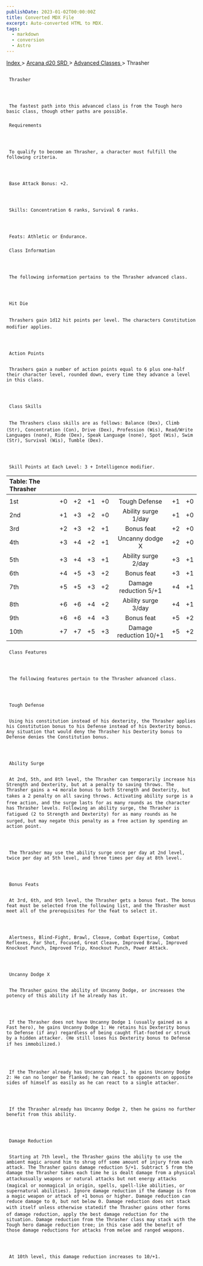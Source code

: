 ```yaml
---
publishDate: 2023-01-02T00:00:00Z
title: Converted MDX File
excerpt: Auto-converted HTML to MDX.
tags:
  - markdown
  - conversion
  - Astro
---
```


[
Index
](-index) >
[
Arcana d20 SRD
](arcana-d20-srd-index) >
[
Advanced Classes
](arcana-d20-srd-advanced-classes-index) > Thrasher

##

     Thrasher




     The fastest path into this advanced class is from the Tough hero basic class, though other paths are possible.

###

     Requirements




     To qualify to become an Thrasher, a character must fulfill the following criteria.




     Base Attack Bonus: +2.




     Skills: Concentration 6 ranks, Survival 6 ranks.




     Feats: Athletic or Endurance.

###

     Class Information




     The following information pertains to the Thrasher advanced class.




     Hit Die


     Thrashers gain 1d12 hit points per level. The characters Constitution modifier applies.




     Action Points


     Thrashers gain a number of action points equal to 6 plus one-half their character level, rounded down, every time they advance a level in this class.




     Class Skills


     The Thrashers class skills are as follows: Balance (Dex), Climb (Str), Concentration (Con), Drive (Dex), Profession (Wis), Read/Write Languages (none), Ride (Dex), Speak Language (none), Spot (Wis), Swim (Str), Survival (Wis), Tumble (Dex).




     Skill Points at Each Level: 3 + Intelligence modifier.

| Table: The Thrasher |     |     |     |     |                        |     |     |
| :------------------ | :-: | :-: | :-: | :-: | :--------------------: | :-: | --: |
|                     |     |     |     |     |                        |     |     |
| 1st                 | +0  | +2  | +1  | +0  |     Tough Defense      | +1  |  +0 |
| 2nd                 | +1  | +3  | +2  | +0  |  Ability surge 1/day   | +1  |  +0 |
| 3rd                 | +2  | +3  | +2  | +1  |       Bonus feat       | +2  |  +0 |
| 4th                 | +3  | +4  | +2  | +1  |    Uncanny dodge X     | +2  |  +0 |
| 5th                 | +3  | +4  | +3  | +1  |  Ability surge 2/day   | +3  |  +1 |
| 6th                 | +4  | +5  | +3  | +2  |       Bonus feat       | +3  |  +1 |
| 7th                 | +5  | +5  | +3  | +2  | Damage reduction 5/+1  | +4  |  +1 |
| 8th                 | +6  | +6  | +4  | +2  |  Ability surge 3/day   | +4  |  +1 |
| 9th                 | +6  | +6  | +4  | +3  |       Bonus feat       | +5  |  +2 |
| 10th                | +7  | +7  | +5  | +3  | Damage reduction 10/+1 | +5  |  +2 |

###

     Class Features




     The following features pertain to the Thrasher advanced class.




     Tough Defense


     Using his constitution instead of his dexterity, the Thrasher applies his Constitution bonus to his Defense instead of his Dexterity bonus. Any situation that would deny the Thrasher his Dexterity bonus to Defense denies the Constitution bonus.




     Ability Surge


     At 2nd, 5th, and 8th level, the Thrasher can temporarily increase his Strength and Dexterity, but at a penalty to saving throws. The Thrasher gains a +4 morale bonus to both Strength and Dexterity, but takes a 2 penalty on all saving throws. Activating ability surge is a free action, and the surge lasts for as many rounds as the character has Thrasher levels. Following an ability surge, the Thrasher is fatigued (2 to Strength and Dexterity) for as many rounds as he surged, but may negate this penalty as a free action by spending an action point.




     The Thrasher may use the ability surge once per day at 2nd level, twice per day at 5th level, and three times per day at 8th level.




     Bonus Feats


     At 3rd, 6th, and 9th level, the Thrasher gets a bonus feat. The bonus feat must be selected from the following list, and the Thrasher must meet all of the prerequisites for the feat to select it.




     Alertness, Blind-Fight, Brawl, Cleave, Combat Expertise, Combat Reflexes, Far Shot, Focused, Great Cleave, Improved Brawl, Improved Knockout Punch, Improved Trip, Knockout Punch, Power Attack.




     Uncanny Dodge X


     The Thrasher gains the ability of Uncanny Dodge, or increases the potency of this ability if he already has it.




     If the Thrasher does not have Uncanny Dodge 1 (usually gained as a Fast hero), he gains Uncanny Dodge 1: He retains his Dexterity bonus to Defense (if any) regardless of being caught flat-footed or struck by a hidden attacker. (He still loses his Dexterity bonus to Defense if hes immobilized.)




     If the Thrasher already has Uncanny Dodge 1, he gains Uncanny Dodge 2: He can no longer be flanked; he can react to opponents on opposite sides of himself as easily as he can react to a single attacker.




     If the Thrasher already has Uncanny Dodge 2, then he gains no further benefit from this ability.




     Damage Reduction


     Starting at 7th level, the Thrasher gains the ability to use the ambient magic around him to shrug off some amount of injury from each attack. The Thrasher gains damage reduction 5/+1. Subtract 5 from the damage the Thrasher takes each time he is dealt damage from a physical attackusually weapons or natural attacks but not energy attacks (magical or nonmagical in origin, spells, spell-like abilities, or supernatural abilities). Ignore damage reduction if the damage is from a magic weapon or attack of +1 bonus or higher. Damage reduction can reduce damage to 0, but not below 0. Damage reduction does not stack with itself unless otherwise statedif the Thrasher gains other forms of damage reduction, apply the best damage reduction for the situation. Damage reduction from the Thrasher class may stack with the Tough hero damage reduction tree; in this case add the benefit of those damage reductions for attacks from melee and ranged weapons.




     At 10th level, this damage reduction increases to 10/+1.
